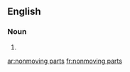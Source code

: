==English==

===Noun===
{{head|en|plural|head=[[nonmoving]] [[part]]s}}

# {{plural of|nonmoving part|lang=en|nocat=1}}

[[ar:nonmoving parts]]
[[fr:nonmoving parts]]
